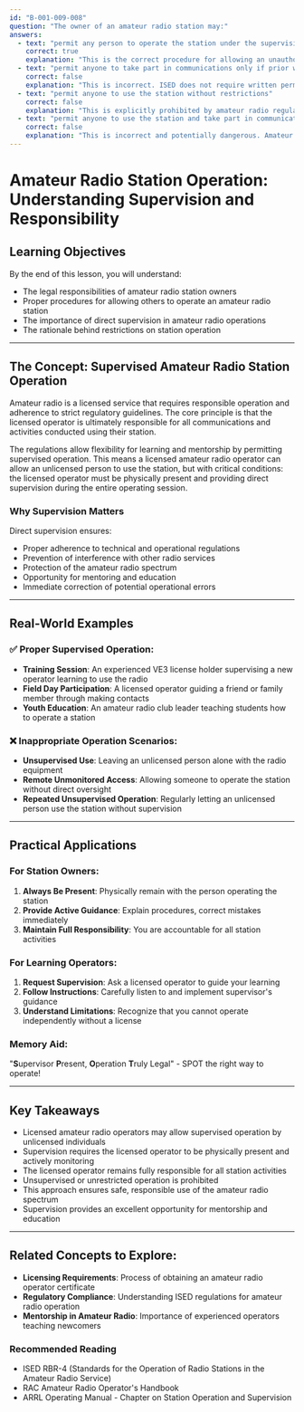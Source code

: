 ```yaml
---
id: "B-001-009-008"
question: "The owner of an amateur radio station may:"
answers:
  - text: "permit any person to operate the station under the supervision and in the presence of the holder of an Amateur Radio Operator Certificate"
    correct: true
    explanation: "This is the correct procedure for allowing an unauthorized person to operate an amateur radio station. The licensed operator must directly supervise and be physically present during the operation, which ensures proper adherence to regulations, maintains accountability, and prevents potential misuse of the station. This supervision allows for mentoring, immediate correction of mistakes, and ensures that the person operating understands and follows amateur radio protocols."
  - text: "permit anyone to take part in communications only if prior written permission is received from Innovation, Science and Economic Development Canada"
    correct: false
    explanation: "This is incorrect. ISED does not require written permission for every instance of someone using an amateur radio station under the supervision of a licensed operator. The regulations allow for supervised operation without the need for individual pre-approval for each operating session. The licensed operator bears the responsibility for ensuring proper station operation."
  - text: "permit anyone to use the station without restrictions"
    correct: false
    explanation: "This is explicitly prohibited by amateur radio regulations. The station owner/licensee is always responsible for ensuring that only qualified, supervised individuals operate the station. Unrestricted access could lead to potential misuse, regulatory violations, and interference with radio communications."
  - text: "permit anyone to use the station and take part in communications"
    correct: false
    explanation: "This is incorrect and potentially dangerous. Amateur radio regulations require direct supervision by the licensed operator. Simply allowing anyone to use the station without proper oversight could result in regulatory violations, potential interference, and misuse of the amateur radio spectrum."
---
```


# Amateur Radio Station Operation: Understanding Supervision and Responsibility

## Learning Objectives
By the end of this lesson, you will understand:
- The legal responsibilities of amateur radio station owners
- Proper procedures for allowing others to operate an amateur radio station
- The importance of direct supervision in amateur radio operations
- The rationale behind restrictions on station operation

---

## The Concept: Supervised Amateur Radio Station Operation

Amateur radio is a licensed service that requires responsible operation and adherence to strict regulatory guidelines. The core principle is that the licensed operator is ultimately responsible for all communications and activities conducted using their station.

The regulations allow flexibility for learning and mentorship by permitting supervised operation. This means a licensed amateur radio operator can allow an unlicensed person to use the station, but with critical conditions: the licensed operator must be physically present and providing direct supervision during the entire operating session.

### Why Supervision Matters

Direct supervision ensures:
- Proper adherence to technical and operational regulations
- Prevention of interference with other radio services
- Protection of the amateur radio spectrum
- Opportunity for mentoring and education
- Immediate correction of potential operational errors

---

## Real-World Examples

### ✅ Proper Supervised Operation:
- **Training Session**: An experienced VE3 license holder supervising a new operator learning to use the radio
- **Field Day Participation**: A licensed operator guiding a friend or family member through making contacts
- **Youth Education**: An amateur radio club leader teaching students how to operate a station

### ❌ Inappropriate Operation Scenarios:
- **Unsupervised Use**: Leaving an unlicensed person alone with the radio equipment
- **Remote Unmonitored Access**: Allowing someone to operate the station without direct oversight
- **Repeated Unsupervised Operation**: Regularly letting an unlicensed person use the station without supervision

---

## Practical Applications

### For Station Owners:
1. **Always Be Present**: Physically remain with the person operating the station
2. **Provide Active Guidance**: Explain procedures, correct mistakes immediately
3. **Maintain Full Responsibility**: You are accountable for all station activities

### For Learning Operators:
1. **Request Supervision**: Ask a licensed operator to guide your learning
2. **Follow Instructions**: Carefully listen to and implement supervisor's guidance
3. **Understand Limitations**: Recognize that you cannot operate independently without a license

### Memory Aid:
"**S**upervisor **P**resent, **O**peration **T**ruly Legal" - SPOT the right way to operate!

---

## Key Takeaways

- Licensed amateur radio operators may allow supervised operation by unlicensed individuals
- Supervision requires the licensed operator to be physically present and actively monitoring
- The licensed operator remains fully responsible for all station activities
- Unsupervised or unrestricted operation is prohibited
- This approach ensures safe, responsible use of the amateur radio spectrum
- Supervision provides an excellent opportunity for mentorship and education

---

## Related Concepts to Explore:
- **Licensing Requirements**: Process of obtaining an amateur radio operator certificate
- **Regulatory Compliance**: Understanding ISED regulations for amateur radio operation
- **Mentorship in Amateur Radio**: Importance of experienced operators teaching newcomers

### Recommended Reading
- ISED RBR-4 (Standards for the Operation of Radio Stations in the Amateur Radio Service)
- RAC Amateur Radio Operator's Handbook
- ARRL Operating Manual - Chapter on Station Operation and Supervision